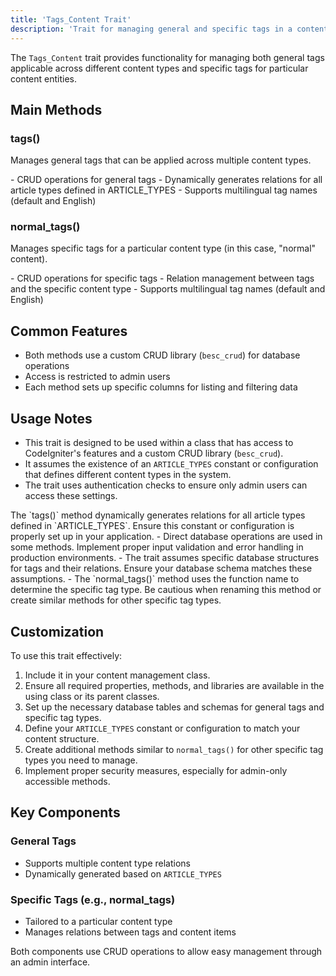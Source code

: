 ```yaml
---
title: 'Tags_Content Trait'
description: 'Trait for managing general and specific tags in a content management system'
---
```


The `Tags_Content` trait provides functionality for managing both general tags applicable across different content types and specific tags for particular content entities.

## Main Methods

### tags()

Manages general tags that can be applied across multiple content types.

<ResponseField name="Key Features">
  - CRUD operations for general tags
  - Dynamically generates relations for all article types defined in ARTICLE_TYPES
  - Supports multilingual tag names (default and English)
</ResponseField>

### normal_tags()

Manages specific tags for a particular content type (in this case, "normal" content).

<ResponseField name="Key Features">
  - CRUD operations for specific tags
  - Relation management between tags and the specific content type
  - Supports multilingual tag names (default and English)
</ResponseField>

## Common Features

- Both methods use a custom CRUD library (`besc_crud`) for database operations
- Access is restricted to admin users
- Each method sets up specific columns for listing and filtering data

## Usage Notes

- This trait is designed to be used within a class that has access to CodeIgniter's features and a custom CRUD library (`besc_crud`).
- It assumes the existence of an `ARTICLE_TYPES` constant or configuration that defines different content types in the system.
- The trait uses authentication checks to ensure only admin users can access these settings.

<Note>
The `tags()` method dynamically generates relations for all article types defined in `ARTICLE_TYPES`. Ensure this constant or configuration is properly set up in your application.
</Note>

<Warning>
- Direct database operations are used in some methods. Implement proper input validation and error handling in production environments.
- The trait assumes specific database structures for tags and their relations. Ensure your database schema matches these assumptions.
- The `normal_tags()` method uses the function name to determine the specific tag type. Be cautious when renaming this method or create similar methods for other specific tag types.
</Warning>

## Customization

To use this trait effectively:
1. Include it in your content management class.
2. Ensure all required properties, methods, and libraries are available in the using class or its parent classes.
3. Set up the necessary database tables and schemas for general tags and specific tag types.
4. Define your `ARTICLE_TYPES` constant or configuration to match your content structure.
5. Create additional methods similar to `normal_tags()` for other specific tag types you need to manage.
6. Implement proper security measures, especially for admin-only accessible methods.

## Key Components

### General Tags
- Supports multiple content type relations
- Dynamically generated based on `ARTICLE_TYPES`

### Specific Tags (e.g., normal_tags)
- Tailored to a particular content type
- Manages relations between tags and content items

Both components use CRUD operations to allow easy management through an admin interface.